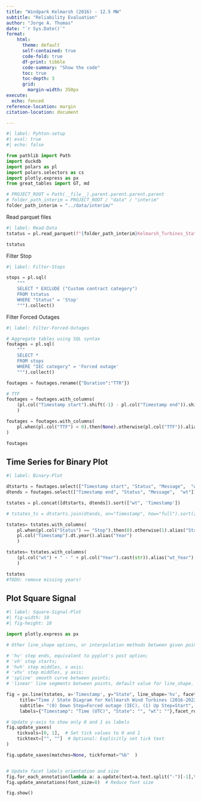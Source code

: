 ```yaml
---
title: "Windpark Kelmarsh (2016) - 12.5 MW"
subtitle: "Reliability Evaluation"
author: "Jorge A. Thomas"
date: "`r Sys.Date()`"
format:    
    html:
      theme: default
      self-contained: true
      code-fold: true
      df-print: tibble
      code-summary: "Show the code"
      toc: true
      toc-depth: 3
      grid: 
        margin-width: 350px
execute: 
  echo: fenced
reference-location: margin 
citation-location: document

---
```


```python
#| label: Pyhton-setup
#| eval: true
#| echo: false

from pathlib import Path
import duckdb
import polars as pl
import polars.selectors as cs
import plotly.express as px
from great_tables import GT, md

# PROJECT_ROOT = Path(__file__).parent.parent.parent.parent
# folder_path_interim = PROJECT_ROOT / "data" / "interim"
folder_path_interim = "../data/interim/"

```

Read parquet files

```python
#| label: Read-Data
tstatus = pl.read_parquet(f"{folder_path_interim}Kelmarsh_Turbines_Status_20160114_20230109_n385133_cols12.parquet")

tstatus
```

Filter Stop

```python
#| label: Filter-Stops

stops = pl.sql(    
    """
    SELECT * EXCLUDE ("Custom contract category")    
    FROM tstatus
    WHERE "Status" = 'Stop'
    """).collect()
```

Filter Forced Outages

```python
#| label: Filter-Forced-Outages

# Aggregate tables using SQL syntax
foutages = pl.sql(
    """
    SELECT * 
    FROM stops
    WHERE "IEC category" = 'Forced outage' 
    """).collect()

foutages = foutages.rename({"Duration":"TTR"})

# TTF
foutages = foutages.with_columns(
    (pl.col("Timestamp start").shift(-1) - pl.col("Timestamp end")).shift(1).alias("TTF")
    )

foutages = foutages.with_columns(
    pl.when(pl.col("TTF") < 0).then(None).otherwise(pl.col("TTF")).alias("TTF")
)

foutages
```

## Time Series for Binary Plot

```python
#| label: Binary-Plot

dtstarts = foutages.select(["Timestamp start", "Status", "Message",  "wt"]).rename({"Timestamp start": "Timestamp"})
dtends = foutages.select(["Timestamp end", "Status", "Message",  "wt"]).with_columns(pl.lit("Start").alias("Status")).rename({"Timestamp end": "Timestamp"})

tstates = pl.concat([dtstarts, dtends]).sort(["wt", 'Timestamp'])

# tstates_ts = dtstarts.join(dtends, on="Timestamp", how="full").sort(["wt", 'Timestamp'])

tstates= tstates.with_columns(
    pl.when(pl.col("Status") == "Stop").then(0).otherwise(1).alias("State"),
    pl.col("Timestamp").dt.year().alias("Year")    
    )

tstates= tstates.with_columns(    
    (pl.col("wt") + " - " + pl.col("Year").cast(str)).alias("wt_Year")
    )

tstates
#TODO: remove missing years!

```

## Plot Square Signal

```python
#| label: Square-Signal-Plot
#| fig-width: 10
#| fig-height: 18

import plotly.express as px

# Other line_shape options, or interpolation methods between given points:

# 'hv' step ends, equivalent to pyplot's post option;
# 'vh' step starts;
# 'hvh' step middles, x axis;
# 'vhv' step middles, y axis;
# 'spline' smooth curve between points;
# 'linear' line segments between points, default value for line_shape.

fig = px.line(tstates, x='Timestamp', y="State", line_shape='hv', facet_row="wt_Year", color="wt",
     title="Time / State Diagram for Kellmarsh Wind Turbines (2016-2022)",
     subtitle= "(0) Down Step=Forced outage (IEC), (1) Up Step=Start",
     labels={"Timestamp": "Time (UTC)", "State": "", "wt": ""},facet_row_spacing=0.01 )

# Update y-axis to show only 0 and 1 as labels
fig.update_yaxes(
    tickvals=[0, 1],  # Set tick values to 0 and 1
    ticktext=["", ""]  # Optional: Explicitly set tick text
)

fig.update_xaxes(matches=None, tickformat="%b"  )


# Update facet labels orientation and size
fig.for_each_annotation(lambda a: a.update(text=a.text.split("-")[-1],textangle=0, xanchor='left', x=-0.04))  # Make labels horizontal
fig.update_annotations(font_size=8)  # Reduce font size

fig.show()

```

